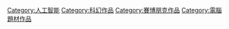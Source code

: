 {{commonscat|Artificial intelligence in fiction}}

[[Category:人工智能|Category:人工智能]]
[[Category:科幻作品|Category:科幻作品]]
[[Category:賽博朋克作品|Category:賽博朋克作品]]
[[Category:電腦題材作品|Category:電腦題材作品]]